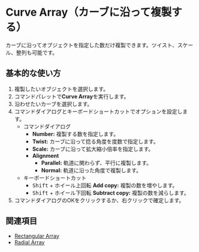 
# Curve Array（カーブに沿って複製する）

<Reference shortcut="" command="Curve Array" button="" />

カーブに沿ってオブジェクトを指定した数だけ複製できます。ツイスト、スケール、整列も可能です。

## 基本的な使い方

1. 複製したいオブジェクトを選択します。
2. コマンドパレットで**Curve Array**を実行します。
3. 沿わせたいカーブを選択します。
4. コマンドダイアログとキーボードショートカットでオプションを設定します。
   - <Kst>コマンドダイアログ</Kst>
      - **Number:** 複製する数を指定します。
      - **Twist:** カーブに沿って捻る角度を度数で指定します。
      - **Scale:** カーブに沿って拡大縮小倍率を指定します。
      - **Alignment**
         - **Parallel:** 軌道に関わらず、平行に複製します。 
         - **Normal:** 軌道に沿った角度で複製します。
   - <Kst>キーボードショートカット</Kst>
      - <kbd>Shift</kbd> + ホイール上回転 **Add copy:** 複製の数を増やします。
      - <kbd>Shift</kbd> + ホイール下回転 **Subtract copy:** 複製の数を減らします。
4. コマンドダイアログのOKをクリックするか、右クリックで確定します。

## 関連項目
- [Rectangular Array](./rectangular-array)
- [Radial Array](./radial-array)